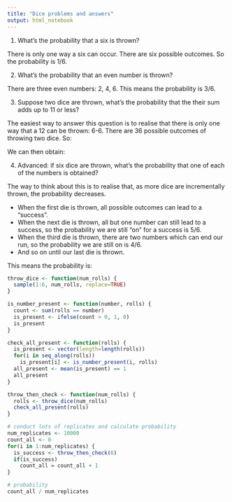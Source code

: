 ```yaml
---
title: "Dice problems and answers"
output: html_notebook
---
```


1. What's the probability that a six is thrown?

There is only one way a six can occur. There are six possible outcomes. So the probability is $1/6$.

2. What's the probability that an even number is thrown?

There are three even numbers: 2, 4, 6. This means the probability is $3/6$.

3. Suppose two dice are thrown, what's the probability that the their sum adds up to 11 or less?

The easiest way to answer this question is to realise that there is only one way that a 12 can be thrown: 6-6. There are 36 possible outcomes of throwing two dice. So:

\begin{equation}
\mathbb{P}(12) = 1/36
\end{equation}

We can then obtain:

\begin{equation}
\mathbb{P}(<12) = 1 - 1/36 = 35/36
\end{equation}

4. Advanced: if six dice are thrown, what's the probability that one of each of the numbers is obtained?

The way to think about this is to realise that, as more dice are incrementally thrown, the probability decreases.

- When the first die is thrown, all possible outcomes can lead to a "success".
- When the next die is thrown, all but one number can still lead to a success, so the probability we are still "on" for a success is $5/6$.
- When the third die is thrown, there are two numbers which can end our run, so the probability we are still on is $4/6$.
- And so on until our last die is thrown.

This means the probability is:

\begin{equation}
\frac{6}{6} \times \frac{5}{6} \times \frac{4}{6} \times \frac{3}{6} \times \frac{2}{6} \times \frac{1}{6} = \frac{720}{46656} \approx 0.015
\end{equation}


```r
throw_dice <- function(num_rolls) {
  sample(1:6, num_rolls, replace=TRUE)
}

is_number_present <- function(number, rolls) {
  count <- sum(rolls == number)
  is_present <- ifelse(count > 0, 1, 0)
  is_present
}

check_all_present <- function(rolls) {
  is_present <- vector(length=length(rolls))
  for(i in seq_along(rolls))
    is_present[i] <- is_number_present(i, rolls)
  all_present <- mean(is_present) == 1
  all_present
}

throw_then_check <- function(num_rolls) {
  rolls <- throw_dice(num_rolls)
  check_all_present(rolls)
}

# conduct lots of replicates and calculate probability
num_replicates <- 10000
count_all <- 0
for(i in 1:num_replicates) {
  is_success <- throw_then_check(6)
  if(is_success)
    count_all = count_all + 1
}

# probability
count_all / num_replicates
```


